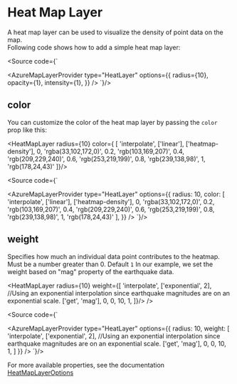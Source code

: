 

<Meta title="Data Visualization/Heat Map Layer"/>

# Heat Map Layer

A heat map layer can be used to visualize the density of point data on the map.<br/>
Following code shows how to add a simple heat map layer:<br/>

<HeatMapLayer radius={10}/>

<Source code={`

<AzureMapLayerProvider
    type="HeatLayer"
    options={{
        radius={10},
        opacity={1},
        intensity={1},
    }}
/>
`}/>

## color
You can customize the color of the heat map layer by passing the `color` prop like this: <br/>

<HeatMapLayer 
    radius={10}
    color={ [
                'interpolate',
                ['linear'],
                ['heatmap-density'],
                0, 'rgba(33,102,172,0)',
                0.2, 'rgb(103,169,207)',
                0.4, 'rgb(209,229,240)',
                0.6, 'rgb(253,219,199)',
                0.8, 'rgb(239,138,98)',
                1, 'rgb(178,24,43)'
            ]}/>

<Source code={`

<AzureMapLayerProvider
    type="HeatLayer"
    options={{
        radius: 10,
        color: [
                'interpolate',
                ['linear'],
                ['heatmap-density'],
                0, 'rgba(33,102,172,0)',
                0.2, 'rgb(103,169,207)',
                0.4, 'rgb(209,229,240)',
                0.6, 'rgb(253,219,199)',
                0.8, 'rgb(239,138,98)',
                1, 'rgb(178,24,43)'
            ],
    }}
/>
`}/>

## weight
Specifies how much an individual data point contributes to the heatmap. <br/>
Must be a number greater than 0. Default `1`
In our example, we set the weight based on "mag" property of the earthquake data. <br/>

<HeatMapLayer 
    radius={10}
    weight={[
                'interpolate',
                ['exponential', 2], //Using an exponential interpolation since earthquake magnitudes are on an exponential scale.
                ['get', 'mag'],
                0,
                0,
                10,
                1,
            ]}/>
/>

<Source code={`

<AzureMapLayerProvider
    type="HeatLayer"
    options={{
        radius: 10,
        weight: [
                'interpolate',
                ['exponential', 2], //Using an exponential interpolation since earthquake magnitudes are on an exponential scale.
                ['get', 'mag'],
                0,
                0,
                10,
                1,
            ]
    }}
/>
`}/>

For more available properties, see the documentation [HeatMapLayerOptions](https://learn.microsoft.com/en-us/javascript/api/azure-maps-control/atlas.heatmaplayeroptions?view=azure-maps-typescript-latest)    

